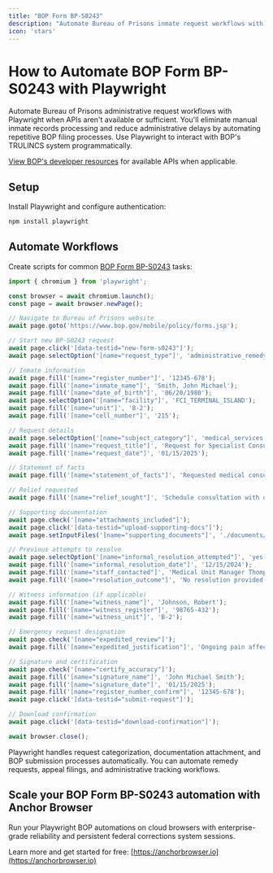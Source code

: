 ```yaml
---
title: "BOP Form BP-S0243"
description: "Automate Bureau of Prisons inmate request workflows with Playwright when APIs aren't available."
icon: 'stars'
---
```


# How to Automate BOP Form BP-S0243 with Playwright

Automate Bureau of Prisons administrative request workflows with Playwright when APIs aren't available or sufficient. You'll eliminate manual inmate records processing and reduce administrative delays by automating repetitive BOP filing processes. Use Playwright to interact with BOP's TRULINCS system programmatically.

[View BOP's developer resources](https://www.bop.gov/resources/) for available APIs when applicable.

## Setup

Install Playwright and configure authentication:
```bash
npm install playwright
```

## Automate Workflows

Create scripts for common [BOP Form BP-S0243](https://www.bop.gov/policy/forms/BP_A0243.pdf) tasks:

```JavaScript
import { chromium } from 'playwright';

const browser = await chromium.launch();
const page = await browser.newPage();

// Navigate to Bureau of Prisons website
await page.goto('https://www.bop.gov/mobile/policy/forms.jsp');

// Start new BP-S0243 request
await page.click('[data-testid="new-form-s0243"]');
await page.selectOption('[name="request_type"]', 'administrative_remedy');

// Inmate information
await page.fill('[name="register_number"]', '12345-678');
await page.fill('[name="inmate_name"]', 'Smith, John Michael');
await page.fill('[name="date_of_birth"]', '06/20/1980');
await page.selectOption('[name="facility"]', 'FCI_TERMINAL_ISLAND');
await page.fill('[name="unit"]', 'B-2');
await page.fill('[name="cell_number"]', '215');

// Request details
await page.selectOption('[name="subject_category"]', 'medical_services');
await page.fill('[name="request_title"]', 'Request for Specialist Consultation');
await page.fill('[name="request_date"]', '01/15/2025');

// Statement of facts
await page.fill('[name="statement_of_facts"]', 'Requested medical consultation with orthopedic specialist on 12/01/2024. No appointment scheduled after 45 days. Medical staff acknowledged request but provided no timeline.');

// Relief requested
await page.fill('[name="relief_sought"]', 'Schedule consultation with orthopedic specialist within 30 days to address ongoing knee injury documented in medical records.');

// Supporting documentation
await page.check('[name="attachments_included"]');
await page.click('[data-testid="upload-supporting-docs"]');
await page.setInputFiles('[name="supporting_documents"]', './documents/medical_request_form.pdf');

// Previous attempts to resolve
await page.selectOption('[name="informal_resolution_attempted"]', 'yes');
await page.fill('[name="informal_resolution_date"]', '12/15/2024');
await page.fill('[name="staff_contacted"]', 'Medical Unit Manager Thompson');
await page.fill('[name="resolution_outcome"]', 'No resolution provided. Staff stated request was pending review.');

// Witness information (if applicable)
await page.fill('[name="witness_name"]', 'Johnson, Robert');
await page.fill('[name="witness_register"]', '98765-432');
await page.fill('[name="witness_unit"]', 'B-2');

// Emergency request designation
await page.check('[name="expedited_review"]');
await page.fill('[name="expedited_justification"]', 'Ongoing pain affecting daily activities and work assignment performance.');

// Signature and certification
await page.check('[name="certify_accuracy"]');
await page.fill('[name="signature_name"]', 'John Michael Smith');
await page.fill('[name="signature_date"]', '01/15/2025');
await page.fill('[name="register_number_confirm"]', '12345-678');
await page.click('[data-testid="submit-request"]');

// Download confirmation
await page.click('[data-testid="download-confirmation"]');

await browser.close();
```

Playwright handles request categorization, documentation attachment, and BOP submission processes automatically. You can automate remedy requests, appeal filings, and administrative tracking workflows.

## Scale your BOP Form BP-S0243 automation with Anchor Browser

Run your Playwright BOP automations on cloud browsers with enterprise-grade reliability and persistent federal corrections system sessions. 

Learn more and get started for free: [https://anchorbrowser.io](https://anchorbrowser.io)
